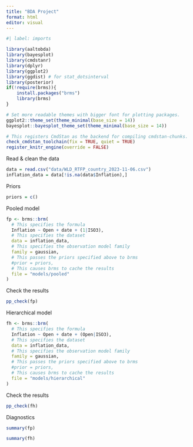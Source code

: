 ```yaml
---
title: "BDA Project"
format: html
editor: visual
---
```


```r
#| label: imports

library(aaltobda)
library(bayesplot)
library(cmdstanr)
library(dplyr)
library(ggplot2)
library(ggdist) # for stat_dotsinterval
library(posterior)
if(!require(brms)){
    install.packages("brms")
    library(brms)
}

# Set more readable themes with bigger font for plotting packages.
ggplot2::theme_set(theme_minimal(base_size = 14))
bayesplot::bayesplot_theme_set(theme_minimal(base_size = 14))

# This registers CmdStan as the backend for compiling cmdstan-chunks.
check_cmdstan_toolchain(fix = TRUE, quiet = TRUE)
register_knitr_engine(override = FALSE)
```

Read & clean the data

```r
data = read.csv("data/WLD_RTFP_country_2023-11-06.csv")
inflation_data = data[!is.na(data$Inflation),]
```

Priors

```r
priors = c()
```

Pooled model

```r
fp <- brms::brm(
  # This specifies the formula
  Inflation ~ Open + date + (1|ISO3),
  # This specifies the dataset
  data = inflation_data,
  # This specifies the observation model family
  family = gaussian,
  # This passes the priors specified above to brms
  #prior = priors,
  # This causes brms to cache the results
  file = "models/pooled"
)
```

Check the results

```r
pp_check(fp)
```

Hierarchical model

```r
fh <- brms::brm(
  # This specifies the formula
  Inflation ~ Open + date + (Open|ISO3),
  # This specifies the dataset
  data = inflation_data,
  # This specifies the observation model family
  family = gaussian,
  # This passes the priors specified above to brms
  #prior = priors,
  # This causes brms to cache the results
  file = "models/hierarchical"
)
```

Check the results

```r
pp_check(fh)
```

Diagnostics

```r
summary(fp)
```

```r
summary(fh)
```
